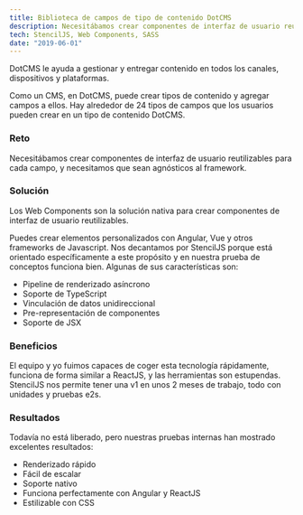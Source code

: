 ```yaml
---
title: Biblioteca de campos de tipo de contenido DotCMS
description: Necesitábamos crear componentes de interfaz de usuario reutilizables para cada campo, y necesitábamos que fueran agnósticos en cuanto al marco de trabajo, así que lo hicimos.
tech: StencilJS, Web Components, SASS
date: "2019-06-01"
---
```


DotCMS le ayuda a gestionar y entregar contenido en todos los canales, dispositivos y plataformas. 

Como un CMS, en DotCMS, puede crear tipos de contenido y agregar campos a ellos. Hay alrededor de 24 tipos de campos que los usuarios pueden crear en un tipo de contenido DotCMS.

### Reto
Necesitábamos crear componentes de interfaz de usuario reutilizables para cada campo, y necesitamos que sean agnósticos al framework.

### Solución
Los Web Components son la solución nativa para crear componentes de interfaz de usuario reutilizables.  

Puedes crear elementos personalizados con Angular, Vue y otros frameworks de Javascript. Nos decantamos por StencilJS porque está orientado específicamente a este propósito y en nuestra prueba de conceptos funciona bien. Algunas de sus características son:

* Pipeline de renderizado asíncrono
* Soporte de TypeScript
* Vinculación de datos unidireccional
* Pre-representación de componentes
* Soporte de JSX

### Beneficios
El equipo y yo fuimos capaces de coger esta tecnología rápidamente, funciona de forma similar a ReactJS, y las herramientas son estupendas. StencilJS nos permite tener una v1 en unos 2 meses de trabajo, todo con unidades y pruebas e2s.

### Resultados
Todavía no está liberado, pero nuestras pruebas internas han mostrado excelentes resultados:

* Renderizado rápido
* Fácil de escalar
* Soporte nativo
* Funciona perfectamente con Angular y ReactJS
* Estilizable con CSS